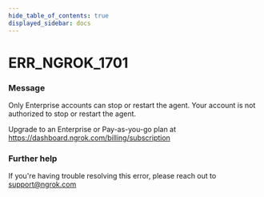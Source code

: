 ```yaml
---
hide_table_of_contents: true
displayed_sidebar: docs
---
```



# ERR_NGROK_1701

### Message
Only Enterprise accounts can stop or restart the agent.
Your account is not authorized to stop or restart the agent. 

Upgrade to an Enterprise or Pay-as-you-go plan at https://dashboard.ngrok.com/billing/subscription

<ErrorDetails error='err_ngrok_1701' />


### Further help
If you're having trouble resolving this error, please reach out to [support@ngrok.com](mailto:support@ngrok.com?subject=Help%20with%20ERR_NGROK_1701)

